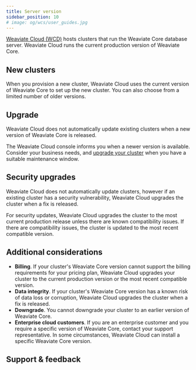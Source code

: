 ```yaml
---
title: Server version
sidebar_position: 10
# image: og/wcs/user_guides.jpg
---
```


[Weaviate Cloud (WCD)](https://console.weaviate.cloud/) hosts clusters that run the Weaviate Core database server. Weaviate Cloud runs the current production version of Weaviate Core.

## New clusters

When you provision a new cluster, Weaviate Cloud uses the current version of Weaviate Core to set up the new cluster. You can also choose from a limited number of older versions.

## Upgrade

Weaviate Cloud does not automatically update existing clusters when a new version of Weaviate Core is released.

The Weaviate Cloud console informs you when a newer version is available. Consider your business needs, and [upgrade your cluster](/docs/cloud/platform/version) when you have a suitable maintenance window.

<!-- TODO[g-despot]: Add upgrade notification example -->


<Downtime125Note/>

## Security upgrades

 Weaviate Cloud does not automatically update clusters, however if an existing cluster has a security vulnerability, Weaviate Cloud upgrades the cluster when a fix is released.

 For security updates, Weaviate Cloud upgrades the cluster to the most current production release unless there are known compatibility issues. If there are compatibility issues, the cluster is updated to the most recent compatible version.

## Additional considerations

- **Billing**. If your cluster's Weaviate Core version cannot support the billing requirements for your pricing plan, Weaviate Cloud upgrades your cluster to the current production version or the most recent compatible version.
- **Data integrity**. If your cluster's Weaviate Core version has a known risk of data loss or corruption, Weaviate Cloud upgrades the cluster when a fix is released.
- **Downgrade**. You cannot downgrade your cluster to an earlier version of Weaviate Core.
- **Enterprise cloud customers**. If you are an enterprise customer and you require a specific version of Weaviate Core, contact your support representative. In some circumstances, Weaviate Cloud can install a specific Weaviate Core version.

## Support & feedback


<SupportAndTrouble />


<CustomScriptLoader/>
